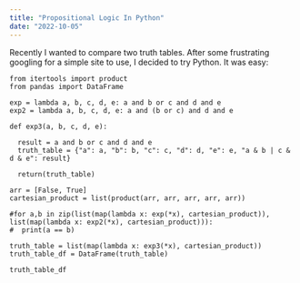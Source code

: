 ```yaml
---
title: "Propositional Logic In Python"
date: "2022-10-05"
---
```


Recently I wanted to compare two truth tables. After some frustrating googling for a simple site to use, I decided to try Python. It was easy:

```
from itertools import product
from pandas import DataFrame
 
exp = lambda a, b, c, d, e: a and b or c and d and e
exp2 = lambda a, b, c, d, e: a and (b or c) and d and e
 
def exp3(a, b, c, d, e): 
 
  result = a and b or c and d and e
  truth_table = {"a": a, "b": b, "c": c, "d": d, "e": e, "a & b | c & d & e": result}
 
  return(truth_table)
 
arr = [False, True]
cartesian_product = list(product(arr, arr, arr, arr, arr))
 
#for a,b in zip(list(map(lambda x: exp(*x), cartesian_product)), list(map(lambda x: exp2(*x), cartesian_product))):
#  print(a == b)
 
truth_table = list(map(lambda x: exp3(*x), cartesian_product))
truth_table_df = DataFrame(truth_table)
 
truth_table_df
```
